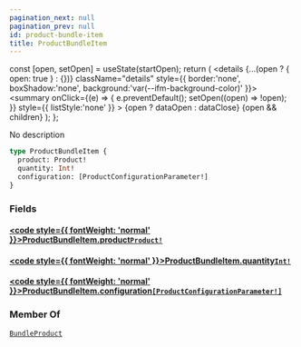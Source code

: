 ```yaml
---
pagination_next: null
pagination_prev: null
id: product-bundle-item
title: ProductBundleItem
---
```









  const [open, setOpen] = useState(startOpen);
  return (
    <details {...(open ? { open: true } : {})} className="details" style={{ border:'none', boxShadow:'none', background:'var(--ifm-background-color)' }}>
      <summary
        onClick={(e) => {
          e.preventDefault();
          setOpen((open) => !open);
        }}
        style={{ listStyle:'none' }}
      >
      {open ? dataOpen : dataClose}
      </summary>
      {open && children}
    </details>
  );
};








No description


```graphql
type ProductBundleItem {
  product: Product!
  quantity: Int!
  configuration: [ProductConfigurationParameter!]
}
```




### Fields

#### [<code style={{ fontWeight: 'normal' }}>ProductBundleItem.<b>product</b></code>](#)<Bullet />[`Product!`](/schema/types/interfaces/product.mdx) <Badge class="badge badge--secondary" text="non-null"/> <Badge class="badge badge--secondary" text="interface"/> 



#### [<code style={{ fontWeight: 'normal' }}>ProductBundleItem.<b>quantity</b></code>](#)<Bullet />[`Int!`](/schema/types/scalars/int.mdx) <Badge class="badge badge--secondary" text="non-null"/> <Badge class="badge badge--secondary" text="scalar"/> 



#### [<code style={{ fontWeight: 'normal' }}>ProductBundleItem.<b>configuration</b></code>](#)<Bullet />[`[ProductConfigurationParameter!]`](/schema/types/objects/product-configuration-parameter.mdx) <Badge class="badge badge--secondary" text="list"/> <Badge class="badge badge--secondary" text="object"/> 







### Member Of

[`BundleProduct`](/schema/types/objects/bundle-product.mdx)  <Badge class="badge badge--secondary" text="object"/>

